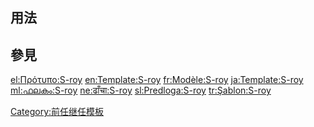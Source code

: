 <includeonly><!-- 在這裡加入模板的保護標識 --></includeonly><noinclude>{{template doc page viewed directly}}</noinclude>
<!-- 在本行下編輯模板說明 -->

== 用法 ==

== 參見 ==

<includeonly>
<!-- 本行下加入模板的分類 -->
[[Category:前任继任模板]]
<!-- 本行下加入模板的跨語言鏈接 -->
[[el:Πρότυπο:S-roy]]
[[en:Template:S-roy]]
[[fr:Modèle:S-roy]]
[[ja:Template:S-roy]]
[[ml:ഫലകം:S-roy]]
[[ne:ढाँचा:S-roy]]
[[sl:Predloga:S-roy]]
[[tr:Şablon:S-roy]]
</includeonly>